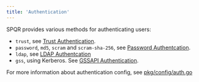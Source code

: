 ```yaml
---
title: 'Authentication'
---
```


SPQR provides various methods for authenticating users:
- `trust`, see [Trust Authentication](https://www.postgresql.org/docs/15/auth-trust.html). 
- `password`, `md5`, `scram` and `scram-sha-256`, see [Password Authentcation](https://www.postgresql.org/docs/15/auth-password.html).
- `ldap`, see [LDAP Authentcation](https://www.postgresql.org/docs/current/auth-ldap.html)
- `gss`, using Kerberos. See [GSSAPI Authentication](https://www.postgresql.org/docs/current/gssapi-auth.html).

For more information about authentication config, see [pkg/config/auth.go](../pkg/config/auth.go)